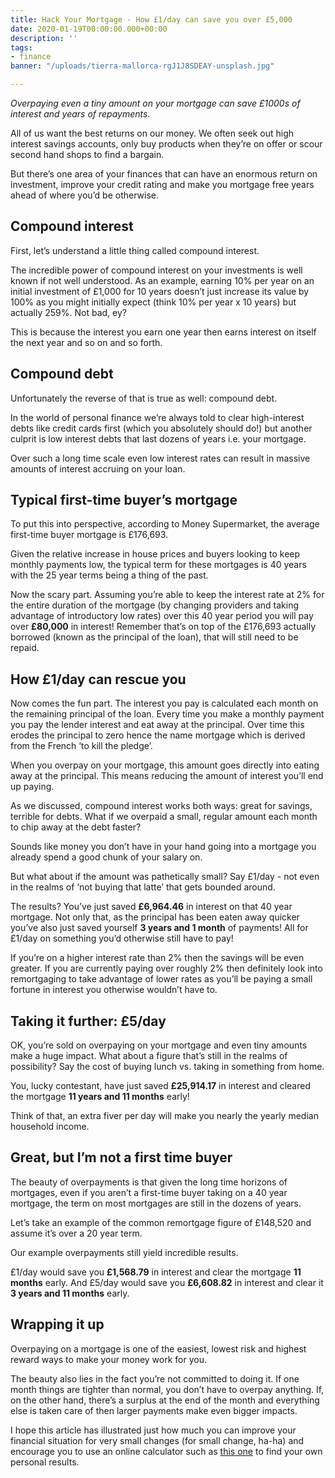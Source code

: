 ```yaml
---
title: Hack Your Mortgage - How £1/day can save you over £5,000
date: 2020-01-19T00:00:00.000+00:00
description: ''
tags:
- finance
banner: "/uploads/tierra-mallorca-rgJ1J8SDEAY-unsplash.jpg"

---
```

_Overpaying even a tiny amount on your mortgage can save £1000s of interest and years of repayments._

All of us want the best returns on our money. We often seek out high interest savings accounts, only buy products when they’re on offer or scour second hand shops to find a bargain.

But there’s one area of your finances that can have an enormous return on investment, improve your credit rating and make you mortgage free years ahead of where you’d be otherwise.

## Compound interest

First, let’s understand a little thing called compound interest.

The incredible power of compound interest on your investments is well known if not well understood. As an example, earning 10% per year on an initial investment of £1,000 for 10 years doesn’t just increase its value by 100% as you might initially expect (think 10% per year x 10 years) but actually 259%. Not bad, ey?

This is because the interest you earn one year then earns interest on itself the next year and so on and so forth.

## Compound debt

Unfortunately the reverse of that is true as well: compound debt.

In the world of personal finance we’re always told to clear high-interest debts like credit cards first (which you absolutely should do!) but another culprit is low interest debts that last dozens of years i.e. your mortgage.

Over such a long time scale even low interest rates can result in massive amounts of interest accruing on your loan.

## Typical first-time buyer’s mortgage

To put this into perspective, according to Money Supermarket, the average first-time buyer mortgage is £176,693.

Given the relative increase in house prices and buyers looking to keep monthly payments low, the typical term for these mortgages is 40 years with the 25 year terms being a thing of the past.

Now the scary part. Assuming you’re able to keep the interest rate at 2% for the entire duration of the mortgage (by changing providers and taking advantage of introductory low rates) over this 40 year period you will pay over **£80,000** in interest! Remember that’s on top of the £176,693 actually borrowed (known as the principal of the loan), that will still need to be repaid.

## How £1/day can rescue you

Now comes the fun part. The interest you pay is calculated each month on the remaining principal of the loan. Every time you make a monthly payment you pay the lender interest and eat away at the principal. Over time this erodes the principal to zero hence the name mortgage which is derived from the French ‘to kill the pledge’.

When you overpay on your mortgage, this amount goes directly into eating away at the principal. This means reducing the amount of interest you’ll end up paying.

As we discussed, compound interest works both ways: great for savings, terrible for debts. What if we overpaid a small, regular amount each month to chip away at the debt faster?

Sounds like money you don’t have in your hand going into a mortgage you already spend a good chunk of your salary on.

But what about if the amount was pathetically small? Say £1/day - not even in the realms of ‘not buying that latte’ that gets bounded around.

The results? You’ve just saved **£6,964.46** in interest on that 40 year mortgage. Not only that, as the principal has been eaten away quicker you’ve also just saved yourself **3 years and 1 month** of payments! All for £1/day on something you’d otherwise still have to pay!

If you’re on a higher interest rate than 2% then the savings will be even greater. If you are currently paying over roughly 2% then definitely look into remortgaging to take advantage of lower rates as you’ll be paying a small fortune in interest you otherwise wouldn’t have to.

## Taking it further: £5/day

OK, you’re sold on overpaying on your mortgage and even tiny amounts make a huge impact. What about a figure that’s still in the realms of possibility? Say the cost of buying lunch vs. taking in something from home.

You, lucky contestant, have just saved **£25,914.17** in interest and cleared the mortgage **11 years and 11 months** early!

Think of that, an extra fiver per day will make you nearly the yearly median household income.

## Great, but I’m not a first time buyer

The beauty of overpayments is that given the long time horizons of mortgages, even if you aren’t a first-time buyer taking on a 40 year mortgage, the term on most mortgages are still in the dozens of years.

Let’s take an example of the common remortgage figure of £148,520 and assume it’s over a 20 year term.

Our example overpayments still yield incredible results.

£1/day would save you **£1,568.79** in interest and clear the mortgage **11 months** early. And £5/day would save you **£6,608.82** in interest and clear it **3 years and 11 months** early.

## Wrapping it up

Overpaying on a mortgage is one of the easiest, lowest risk and highest reward ways to make your money work for you.

The beauty also lies in the fact you’re not committed to doing it. If one month things are tighter than normal, you don’t have to overpay anything. If, on the other hand, there’s a surplus at the end of the month and everything else is taken care of then larger payments make even bigger impacts.

I hope this article has illustrated just how much you can improve your financial situation for very small changes (for small change, ha-ha) and encourage you to use an online calculator such as [this one](https://www.nationwide.co.uk/products/mortgages/our-mortgages/mortgage-calculators/mortgage-overpayment-calculator "this one") to find your own personal results.